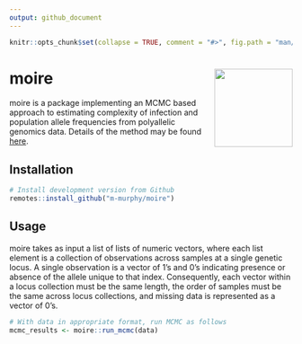 ```yaml
---
output: github_document
---
```


```r
knitr::opts_chunk$set(collapse = TRUE, comment = "#>", fig.path = "man/figures/")
```

# moire <img src="man/figures/logo.svg" align="right" alt="" height="139" />

moire is a package implementing an MCMC based approach to estimating complexity of infection and population allele frequencies from polyallelic genomics data. Details of the method may be found [here](https://github.com/m-murphy/moire/blob/master/refs/thesis.pdf).

## Installation

```r
# Install development version from Github
remotes::install_github("m-murphy/moire")
```

## Usage

moire takes as input a list of lists of numeric vectors, where each list element is a collection of observations across samples at a single genetic locus. A single observation is a vector of 1's and 0's indicating presence or absence of the allele unique to that index. Consequently, each vector within a locus collection must be the same length, the order of samples must be the same across locus collections, and missing data is represented as a vector of 0's.

```r
# With data in appropriate format, run MCMC as follows
mcmc_results <- moire::run_mcmc(data)
```
